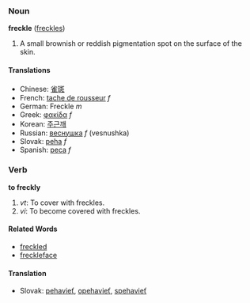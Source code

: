 ===Noun===
'''freckle''' ([[freckles]])

# A small brownish or reddish pigmentation spot on the surface of the skin.

====Translations====
*Chinese: [[雀斑]]
*French: [[tache de rousseur]] ''f''
*German: Freckle ''m''
*Greek: [[φακίδα]] ''f''
*Korean: [[주근깨]]
*Russian: [[веснушка]] ''f'' (vesnushka)
*Slovak: [[peha]] ''f''
*Spanish: [[peca]] ''f''

===Verb===
'''to freckly'''

# ''vt'': To cover with freckles.
# ''vi'': To become covered with freckles.

====Related Words====
*[[freckled]]
*[[freckleface]]

====Translation====
*Slovak: [[pehavieť]], [[opehavieť]], [[spehavieť]]